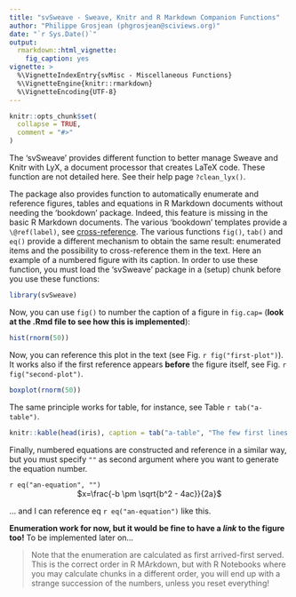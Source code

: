```yaml
---
title: "svSweave - Sweave, Knitr and R Markdown Companion Functions"
author: "Philippe Grosjean (phgrosjean@sciviews.org)"
date: "`r Sys.Date()`"
output:
  rmarkdown::html_vignette:
    fig_caption: yes
vignette: >
  %\VignetteIndexEntry{svMisc - Miscellaneous Functions}
  %\VignetteEngine{knitr::rmarkdown}
  %\VignetteEncoding{UTF-8}
---
```


```r
knitr::opts_chunk$set(
  collapse = TRUE,
  comment = "#>"
)
```

The 'svSweave' provides different function to better manage Sweave and Knitr with LyX, a document processor that creates LaTeX code. These function are not detailed here. See their help page `?clean_lyx()`.

The package also provides function to automatically enumerate and reference figures, tables and equations in R Markdown documents without needing the 'bookdown' package. Indeed, this feature is missing in the basic R Markdown documents. The various 'bookdown' templates provide a `\@ref(label)`, see [cross-reference](https://bookdown.org/yihui/bookdown/cross-references.html). The various functions `fig()`, `tab()` and `eq()` provide a different mechanism to obtain the same result: enumerated items and the possibility to cross-reference them in the text. Here an example of a numbered figure with its caption. In order to use these function, you must load the 'svSweave' package in a (setup) chunk before you use these functions:

```r
library(svSweave)
```

Now, you can use `fig()` to number the caption of a figure in `fig.cap=` (**look at the .Rmd file to see how this is implemented**):

```r
hist(rnorm(50))
```

Now, you can reference this plot in the text (see Fig.\ `r fig("first-plot")`). It works also if the first reference appears **before** the figure itself, see Fig.\ `r fig("second-plot")`.

```r
boxplot(rnorm(50))
```

The same principle works for table, for instance, see Table\ `r tab("a-table")`.

```r
knitr::kable(head(iris), caption = tab("a-table", "The few first lines of the `iris` dataset."))
```

Finally, numbered equations are constructed and reference in a similar way, but you must specify `""` as second argument where you want to generate the equation number.

`r eq("an-equation", "")` <center>$x=\frac{-b \pm \sqrt{b^2 - 4ac}}{2a}$</center>

... and I can reference eq\ `r eq("an-equation")` like this.

**Enumeration work for now, but it would be fine to have a *link* to the figure too!** To be implemented later on...

> Note that the enumeration are calculated as first arrived-first served. This is the correct order in R MArkdown, but with R Notebooks where you may calculate chunks in a different order, you will end up with a strange succession of the numbers, unless you reset everything!
